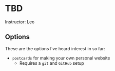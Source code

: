 # TBD

Instructor: Leo

## Options

These are the options I've heard interest in so far:

* `postcards` for making your own personal website
  - Requires a `git` and `GitHub` setup
